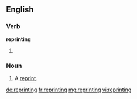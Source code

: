 ==English==

===Verb===
'''reprinting'''

# {{present participle of|reprint}}

===Noun===
{{en-noun}}

# A [[reprint]].

[[de:reprinting]]
[[fr:reprinting]]
[[mg:reprinting]]
[[vi:reprinting]]